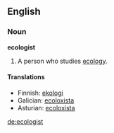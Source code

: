 ==English==

===Noun===
'''ecologist'''
# A person who studies [[ecology]].

====Translations====
*Finnish: [[ekologi]]
*Galician: [[ecoloxista]]
*Asturian: [[ecoloxista]]

[[de:ecologist]]